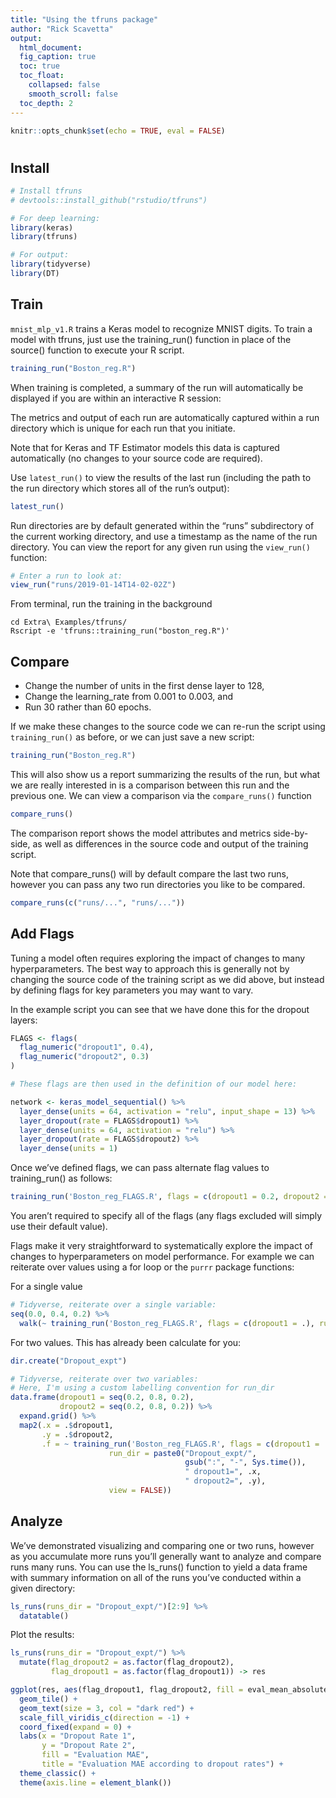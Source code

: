 ```yaml
---
title: "Using the tfruns package"
author: "Rick Scavetta"
output:
  html_document:
  fig_caption: true
  toc: true
  toc_float:
    collapsed: false
    smooth_scroll: false
  toc_depth: 2
---
```


```r
knitr::opts_chunk$set(echo = TRUE, eval = FALSE)
```

# {.tabset .tabset-fade .tabset-pills}
 
## Install

```r

# Install tfruns
# devtools::install_github("rstudio/tfruns")

# For deep learning:
library(keras)
library(tfruns)

# For output:
library(tidyverse)
library(DT)
```

## Train

`mnist_mlp_v1.R` trains a Keras model to recognize MNIST digits. To train a model with tfruns, just use the training_run() function in place of the source() function to execute your R script.

```r
training_run("Boston_reg.R")
```

When training is completed, a summary of the run will automatically be displayed if you are within an interactive R session:

The metrics and output of each run are automatically captured within a run directory which is unique for each run that you initiate.

Note that for Keras and TF Estimator models this data is captured automatically (no changes to your source code are required).

Use `latest_run()` to view the results of the last run (including the path to the run directory which stores all of the run’s output):

```r
latest_run()
```

Run directories are by default generated within the "runs" subdirectory of the current working directory, and use a timestamp as the name of the run directory. You can view the report for any given run using the `view_run()` function:

```r
# Enter a run to look at:
view_run("runs/2019-01-14T14-02-02Z")
```

From terminal, run the training in the background

```
cd Extra\ Examples/tfruns/
Rscript -e 'tfruns::training_run("boston_reg.R")'
```

## Compare

- Change the number of units in the first dense layer to 128, 
- Change the learning_rate from 0.001 to 0.003, and
- Run 30 rather than 60 epochs.

If we make these changes to the source code we can re-run the script using `training_run()` as before, or we can just save a new script:

```r
training_run("Boston_reg.R")
```

This will also show us a report summarizing the results of the run, but what we are really interested in is a comparison between this run and the previous one. We can view a comparison via the `compare_runs()` function

```r
compare_runs()
```

The comparison report shows the model attributes and metrics side-by-side, as well as differences in the source code and output of the training script.

Note that compare_runs() will by default compare the last two runs, however you can pass any two run directories you like to be compared.

```r
compare_runs(c("runs/...", "runs/..."))
```

## Add Flags

Tuning a model often requires exploring the impact of changes to many hyperparameters. The best way to approach this is generally not by changing the source code of the training script as we did above, but instead by defining flags for key parameters you may want to vary. 

In the example script you can see that we have done this for the dropout layers:

```r
FLAGS <- flags(
  flag_numeric("dropout1", 0.4),
  flag_numeric("dropout2", 0.3)
)

# These flags are then used in the definition of our model here:

network <- keras_model_sequential() %>% 
  layer_dense(units = 64, activation = "relu", input_shape = 13) %>% 
  layer_dropout(rate = FLAGS$dropout1) %>%
  layer_dense(units = 64, activation = "relu") %>% 
  layer_dropout(rate = FLAGS$dropout2) %>%
  layer_dense(units = 1)
```

Once we’ve defined flags, we can pass alternate flag values to training_run() as follows:

```r
training_run('Boston_reg_FLAGS.R', flags = c(dropout1 = 0.2, dropout2 = 0.2))
```

You aren’t required to specify all of the flags (any flags excluded will simply use their default value).

Flags make it very straightforward to systematically explore the impact of changes to hyperparameters on model performance. For example we can reiterate over values using a for loop or the `purrr` package functions:

For a single value

```r
# Tidyverse, reiterate over a single variable:
seq(0.0, 0.4, 0.2) %>%
  walk(~ training_run('Boston_reg_FLAGS.R', flags = c(dropout1 = .), run_dir = paste0(gsub(":", "-", Sys.time()), " dropout1=", .)))
```

For two values. This has already been calculate for you:

```r
dir.create("Dropout_expt")

# Tidyverse, reiterate over two variables:
# Here, I'm using a custom labelling convention for run_dir
data.frame(dropout1 = seq(0.2, 0.8, 0.2),
           dropout2 = seq(0.2, 0.8, 0.2)) %>% 
  expand.grid() %>% 
  map2(.x = .$dropout1, 
       .y = .$dropout2, 
       .f = ~ training_run('Boston_reg_FLAGS.R', flags = c(dropout1 = .x, dropout2 = .y), 
                      run_dir = paste0("Dropout_expt/", 
                                       gsub(":", "-", Sys.time()), 
                                       " dropout1=", .x, 
                                       " dropout2=", .y),
                      view = FALSE))

```

## Analyze

We’ve demonstrated visualizing and comparing one or two runs, however as you accumulate more runs you’ll generally want to analyze and compare runs many runs. You can use the ls_runs() function to yield a data frame with summary information on all of the runs you’ve conducted within a given directory:


```r
ls_runs(runs_dir = "Dropout_expt/")[2:9] %>% 
  datatable()
```

Plot the results:

```r

ls_runs(runs_dir = "Dropout_expt/") %>% 
  mutate(flag_dropout2 = as.factor(flag_dropout2),
         flag_dropout1 = as.factor(flag_dropout1)) -> res

ggplot(res, aes(flag_dropout1, flag_dropout2, fill = eval_mean_absolute_error, label = eval_mean_absolute_error)) +
  geom_tile() +
  geom_text(size = 3, col = "dark red") +
  scale_fill_viridis_c(direction = -1) +
  coord_fixed(expand = 0) +
  labs(x = "Dropout Rate 1", 
       y = "Dropout Rate 2", 
       fill = "Evaluation MAE", 
       title = "Evaluation MAE according to dropout rates") +
  theme_classic() +
  theme(axis.line = element_blank())
```

